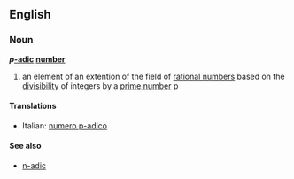 {{wikipedia}}
==English==

===Noun===
'''''p''[[-adic]] [[number]]'''

#{{mathematics}} an element of an extention of the field of [[rational number]]s based on the [[divisibility]] of integers by a [[prime number]] p

====Translations====
*Italian: [[numero p-adico]]

====See also====
*[[n-adic]]